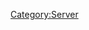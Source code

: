 {{Servercat
| server_banner = Sasebo_server_banner.png
| jpname = 佐世保鎮守府
| galleries = 
Sasebo_Naval_Base_scroll.png
| kana = させぼちんじゅふ
| romaji = Sasebo Chinju-fu
| engname = Sasebo Naval District
| location = Sasebo City, Nagasaki Prefecture
| seas = East China Sea
| launchdate = 10 Jul 2013
| IPaddr = 125.6.184.215
| oldIPaddr = 125.6.184.16
| httpd = 
| xpoweredby = 
| ICMP = 
| TCP = 
| inetnum = 125.6.0.0 - 125.6.255.255
| netname = 
| descr0 =
| descr1 = 
| country = 
| org = 
| admin-c = 
| tech-c = 
| mnt-by = 
| mnt-routes = 
| mnt-lower = 
| mnt-irt = 
| status = 
| remarks0 = To report network abuse, please contact mnt-irt
| remarks1 = For troubleshooting, please contact tech-c and admin-c
| remarks2 = Report invalid contact via www.apnic.net/invalidcontact
| last-modified0 = 
| source = 
| address = 
| email = 
| abuse = 
| admin-c = 
| tech-c = 
| auth = 
| mnt-by = 
| last-modified1 = 
| organisation = 
| org-name = 
| address0 = 22nd Fl., Toranomon Hills Mori Tower, 1-23-1 Toranomon, Minato-ku, Tokyo
| address1 = 
| phone = +81-3-5155-0111
| fax-no = 
| mnt-ref = 
| mnt-by = 
| last-modified2 = 
| source = 
| role = 
| nic-hd = 
| abuse = 
| notify = 
| last-modified3 = 
| wikipediaref = [[wikipedia:Sasebo_Naval_Arsenal|Wikipedia's entry on Sasebo Naval Arsenal]]
* [[wikipedia:Sasebo,_Nagasaki|Wikipedia's entry on Sasebo in Nagasaki Prefecture]]
| Notes = ''No note(s) included''
== Related server notices via developer tweets ==
===[[Winter 2016 Event]] connectivity issues===
{{MultiTweet
|MultiTweetID = Notices0701
|color = #ace
|title = Server notices

|link01 = https://twitter.com/KanColle_STAFF/status/698084691513970688
|JP01 = 【佐世保鎮守府サーバ所属の提督の皆さんへ】
今晩「佐世保鎮守府サーバ」への接続が少し不安定となってますが、現在対処作業を進めています。状況に大きな変化がなければ、早い段階で安定化できるものと思われます。ご心配をおかけして申し訳ありません、どうぞよろしくお願い致します。
|EN01 = '''Rough Translation'''<br>To [[:Category:Sasebo|Sasebo]] admirals<br>Tonight we are experiencing some issues with connection instability. This is a big problem and we will attend to the matter as early as possible. We sincerely apologise for this and please look forward to your corporation.
|TL01 = [[User:Crazy teitoku|Crazy teitoku]]
}}
===22nd July 2016: Player transfers===
{{MultiTweet
|MultiTweetID = Notices2207
|color = #ace
|title = Server notices

|link01 = https://twitter.com/KanColle_STAFF/status/756289585311719424
|JP01 = 現在「艦これ」稼働サーバ群の着任枠の整備＆拡張、再編を進めています。今夏、【ラバウル基地サーバ】所属の提督方対象に、希望者の【佐世保鎮守府サーバ】への「異動願い」を受付致します(※異動希望者の中から抽選で転属実施致します)
|EN01 = Currently, we are working on maintenance, expansion and reorganization of KanColle server's user count. This summer, we will be taking applications from users on [[:Category:Rabauru|Rabaul]] server to be moved to the [[:Category:Sasebo|Sasebo]] server. (*The application will go through a lottery process to decide the applicants who will be moved)
|TL01 = [[User:Rephira|Rephira]]<br> [[User:Crazy teitoku|Crazy teitoku]]

|link02 = https://twitter.com/KanColle_STAFF/status/756291403269808128
|JP02 = 【ラバウル基地サーバ所属の提督の皆さんへ】 今夏、同基地所属の転属希望者の中から「抽選」で「佐世保鎮守府」への配置転換を実施致します。転属希望者は、後述の【異動願い】を、ゲーム画面下の「お問合せ」フォームから返信不要でお送りください。提出期限は【7/24(日)】迄です。
|EN02 = 【For users on [[:Category:Rabauru|Rabaul]] server】
This summer, we will be holding a lottery to be moved to the [[:Category:Sasebo|Sasebo]] server. Those who desired to be moved must submit an application form through the "Support form" below the game screen, as 'no reply required'. The deadline is Sunday, July 24th.
|TL02 = [[User:Rephira|Rephira]]<br> [[User:Crazy teitoku|Crazy teitoku]]

|link03 = https://twitter.com/KanColle_STAFF/status/756292547954126848
|JP03 = 「ラバウル基地サーバ」所属で前述の配置転換を希望される提督方は、「お問合せ」フォームから返信不要で下記要領の【異動願い】をお送りください。 【異動願い】 提督名： 所属サーバ： 艦隊司令部Lv.(提督レベル)： 転属希望理由(無記入でもOK)：
|EN03 = 「For users on [[:Category:Rabauru|Rabaul]] server」<br>
For those who desire to move from [[:Category:Rabauru|Rabaul]] to [[:Category:Sasebo|Sasebo]], please submit your application using the following format through the "Support" form with no reply required.<br><br>
[Application]<br>
Admiral name:<br>
Current server:<br>
Fleed HQ level(aka admiral level):<br>
Reason why you want to move(can be left blank):
|TL03 = [[User:Rephira|Rephira]]<br> [[User:Crazy teitoku|Crazy teitoku]]

|link04 = 
|JP04 = 
|EN04 = 
|TL04 = 

|link05 = 
|JP05 = 
|EN05 = 
|TL05 = 

|link06 = 
|JP06 = 
|EN06 = 
|TL06 = 

|link07 = 
|JP07 = 
|EN07 = 
|TL07 = 

|link08 = 
|JP08 = 
|EN08 = 
|TL08 = 

|link09 = 
|JP09 = 
|EN09 = 
|TL09 = 

|link10 = 
|JP10 = 
|EN10 = 
|TL10 = 
}}
<!-- | senka = 3 -->
}}
[[Category:Server]]